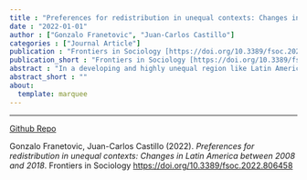 ```yaml
---
title : "Preferences for redistribution in unequal contexts: Changes in Latin America between 2008 and 2018"
date : "2022-01-01"
author : ["Gonzalo Franetovic", "Juan-Carlos Castillo"]
categories : ["Journal Article"]
publication : "Frontiers in Sociology [https://doi.org/10.3389/fsoc.2022.806458](https://doi.org/10.3389/fsoc.2022.806458)"
publication_short : "Frontiers in Sociology [https://doi.org/10.3389/fsoc.2022.806458](https://doi.org/10.3389/fsoc.2022.806458)"
abstract : "In a developing and highly unequal region like Latin America, it is crucial to understand the determinants that affect people’s agreement with the redistribution of resources from the state. A series of theories focused on self-interest have continuously established a negative link between people’s income and their support for the reduction of inequalities through redistribution. Despite this, the evidence is scarce and sometimes contradictory while its study in Latin America is almost non-existent. Using data from the LAPOP Survey between 2008 and 2018, a longitudinal dimension is considered for the first time in the measurement of Latin American redistributive preferences, using hybrid multilevel regression models. In contrast to the evidence from studies conducted in other regions, the results reveal that in Latin America it is not possible to detect a clear association between income and redistributive preferences at specific times, but it is possible when changes occur in countries’ levels of inequality and economic development. Likewise, other elements that consistently affect preferences are evident, such as educational level, political ideology, and confidence in the political system. In light of this evidence, comparisons are made with previous research findings in industrialized countries, challenging rationalist theories of justice and solidarity."
abstract_short : ""
about:
  template: marquee
---
```

---
[Github Repo](https://github.com/justicia-distributiva/redist_lapop)


::: {.callout-note title="How to cite this work"}

Gonzalo Franetovic, Juan-Carlos Castillo (2022). *Preferences for redistribution in unequal contexts: Changes in Latin America between 2008 and 2018*. Frontiers in Sociology [https://doi.org/10.3389/fsoc.2022.806458](https://doi.org/10.3389/fsoc.2022.806458)

:::

